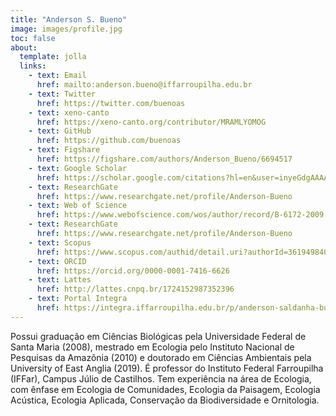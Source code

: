 ---
title: "Anderson S. Bueno"
image: images/profile.jpg
toc: false
about: 
  template: jolla
  links:
    - text: Email
      href: mailto:anderson.bueno@iffarroupilha.edu.br
    - text: Twitter
      href: https://twitter.com/buenoas
    - text: xeno-canto
      href: https://xeno-canto.org/contributor/MRAMLYOMOG
    - text: GitHub
      href: https://github.com/buenoas
    - text: Figshare
      href: https://figshare.com/authors/Anderson_Bueno/6694517
    - text: Google Scholar
      href: https://scholar.google.com/citations?hl=en&user=inyeGdgAAAAJ
    - text: ResearchGate
      href: https://www.researchgate.net/profile/Anderson-Bueno
    - text: Web of Science
      href: https://www.webofscience.com/wos/author/record/B-6172-2009
    - text: ResearchGate
      href: https://www.researchgate.net/profile/Anderson-Bueno
    - text: Scopus
      href: https://www.scopus.com/authid/detail.uri?authorId=36194984000
    - text: ORCID
      href: https://orcid.org/0000-0001-7416-6626
    - text: Lattes
      href: http://lattes.cnpq.br/1724152987352396
    - text: Portal Integra
      href: https://integra.iffarroupilha.edu.br/p/anderson-saldanha-bueno
---

Possui graduação em Ciências Biológicas pela Universidade Federal de Santa Maria (2008), mestrado em Ecologia pelo Instituto Nacional de Pesquisas da Amazônia (2010) e doutorado em Ciências Ambientais pela University of East Anglia (2019). É professor do Instituto Federal Farroupilha (IFFar), Campus Júlio de Castilhos. Tem experiência na área de Ecologia, com ênfase em Ecologia de Comunidades, Ecologia da Paisagem, Ecologia Acústica, Ecologia Aplicada, Conservação da Biodiversidade e Ornitologia.
